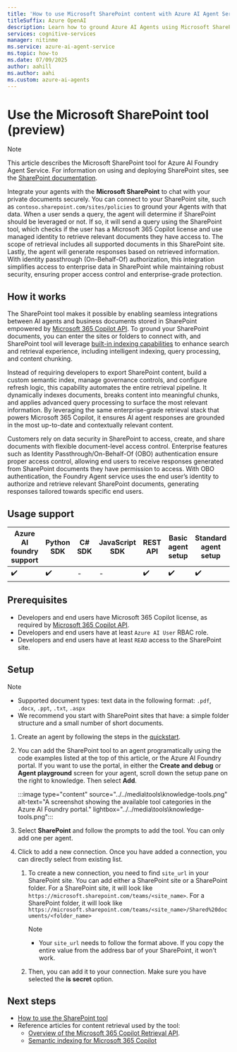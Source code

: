 ```yaml
---
title: 'How to use Microsoft SharePoint content with Azure AI Agent Service'
titleSuffix: Azure OpenAI
description: Learn how to ground Azure AI Agents using Microsoft SharePoint content.
services: cognitive-services
manager: nitinme
ms.service: azure-ai-agent-service
ms.topic: how-to
ms.date: 07/09/2025
author: aahill
ms.author: aahi
ms.custom: azure-ai-agents
---
```

# Use the Microsoft SharePoint tool (preview)

> [!NOTE]
> This article describes the Microsoft SharePoint tool for Azure AI Foundry Agent Service. For information on using and deploying SharePoint sites, see the [SharePoint documentation](/sharepoint/). 

Integrate your agents with the **Microsoft SharePoint** to chat with your private documents securely. You can connect to your SharePoint site, such as `contoso.sharepoint.com/sites/policies` to ground your Agents with that data. When a user sends a query, the agent will determine if SharePoint should be leveraged or not. If so, it will send a query using the SharePoint tool, which checks if the user has a Microsoft 365 Copilot license and use managed identity to retrieve relevant documents they have access to. The scope of retrieval includes all supported documents in this SharePoint site. Lastly, the agent will generate responses based on retrieved information. With identity passthrough (On-Behalf-Of) authorization, this integration simplifies access to enterprise data in SharePoint while maintaining robust security, ensuring proper access control and enterprise-grade protection. 

## How it works
The SharePoint tool makes it possible by enabling seamless integrations between AI agents and business documents stored in SharePoint empowered by [Microsoft 365 Copilot API](/microsoft-365-copilot/extensibility/api-reference/retrieval-api-overview). To ground your SharePoint documents, you can enter the sites or folders to connect with, and SharePoint tool will leverage [built-in indexing capabilities](/microsoftsearch/semantic-index-for-copilot) to enhance search and retrieval experience, including intelligent indexing, query processing, and content chunking.

Instead of requiring developers to export SharePoint content, build a custom semantic index, manage governance controls, and configure refresh logic, this capability automates the entire retrieval pipeline. It dynamically indexes documents, breaks content into meaningful chunks, and applies advanced query processing to surface the most relevant information. By leveraging the same enterprise-grade retrieval stack that powers Microsoft 365 Copilot, it ensures AI agent responses are grounded in the most up-to-date and contextually relevant content. 

Customers rely on data security in SharePoint to access, create, and share documents with flexible document-level access control. Enterprise features such as Identity Passthrough/On-Behalf-Of (OBO) authentication ensure proper access control, allowing end users to receive responses generated from SharePoint documents they have permission to access. With OBO authentication, the Foundry Agent service uses the end user’s identity to authorize and retrieve relevant SharePoint documents, generating responses tailored towards specific end users. 

## Usage support

|Azure AI foundry support  | Python SDK |	C# SDK | JavaScript SDK | REST API |Basic agent setup | Standard agent setup |
|---------|---------|---------|---------|---------|---------|---------|
| ✔️ | ✔️ | - | - | ✔️ | ✔️ | ✔️ |

## Prerequisites

* Developers and end users have Microsoft 365 Copilot license, as required by [Microsoft 365 Copilot API](/microsoft-365-copilot/extensibility/api-reference/retrieval-api-overview).
* Developers and end users have at least `Azure AI User` RBAC role. 
* Developers and end users have at least `READ` access to the SharePoint site.

## Setup  

> [!NOTE]
> * Supported document types: text data in the following format: `.pdf`, `.docx`, `.ppt`, `.txt`, `.aspx` 
> * We recommend you start with SharePoint sites that have: a simple folder structure and a small number of short documents. 

1. Create an agent by following the steps in the [quickstart](../../quickstart.md).

1. You can add the SharePoint tool to an agent programatically using the code examples listed at the top of this article, or the Azure AI Foundry portal. If you want to use the portal, in either the **Create and debug** or **Agent playground** screen for your agent, scroll down the setup pane on the right to knowledge. Then select **Add**.

   :::image type="content" source="../../media\tools\knowledge-tools.png" alt-text="A screenshot showing the available tool categories in the Azure AI Foundry portal." lightbox="../../media\tools\knowledge-tools.png":::

1. Select **SharePoint** and follow the prompts to add the tool. You can only add one per agent.

1. Click to add a new connection. Once you have added a connection, you can directly select from existing list.
   1. To create a new connection, you need to find `site_url` in your SharePoint site. You can add either a SharePoint site or a SharePoint folder. For a SharePoint site, it will look like `https://microsoft.sharepoint.com/teams/<site_name>`. For a SharePoint folder, it will look like `https://microsoft.sharepoint.com/teams/<site_name>/Shared%20documents/<folder_name>`

       > [!NOTE]
       > * Your `site_url` needs to follow the format above. If you copy the entire value from the address bar of your SharePoint, it won't work.
    
   1. Then, you can add it to your connection. Make sure you have selected the **is secret** option.

## Next steps

* [How to use the SharePoint tool](./sharepoint-samples.md)
* Reference articles for content retrieval used by the tool:
    * [Overview of the Microsoft 365 Copilot Retrieval API](/microsoft-365-copilot/extensibility/api-reference/retrieval-api-overview).
    * [Semantic indexing for Microsoft 365 Copilot](/microsoftsearch/semantic-index-for-copilot)
